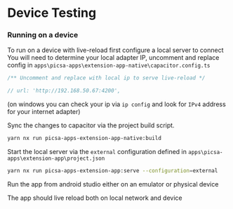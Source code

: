 # Device Testing

### Running on a device

To run on a device with live-reload first configure a local server to connect
You will need to determine your local adapter IP, uncomment and replace config in
`apps\picsa-apps\extension-app-native\capacitor.config.ts`

```ts
/** Uncomment and replace with local ip to serve live-reload */

// url: 'http://192.168.50.67:4200',
```

(on windows you can check your ip via `ip config` and look for `IPv4` address for your internet adapter)

Sync the changes to capacitor via the project build script.

```sh
yarn nx run picsa-apps-extension-app-native:build
```

Start the local server via the `external` configuration defined in `apps\picsa-apps\extension-app\project.json`

```sh
yarn nx run picsa-apps-extension-app:serve --configuration=external
```

Run the app from android studio either on an emulator or physical device

The app should live reload both on local network and device
